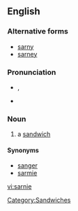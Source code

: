 ==English==

===Alternative forms===
* [[sarny]]
* [[sarney]]

===Pronunciation===
* {{a|British}} {{IPA|/ˈsɑːni/}}, {{SAMPA|/"sA:ni/}}
* {{rhymes|ɑː(r)ni}}

===Noun===
{{en-noun}}

# {{context|British|informal}} a [[sandwich]]

====Synonyms====
* [[sanger]] {{italbrac|AU|informal}}
* [[sarmie]] {{italbrac|RSA|informal}}
[[Category:Sandwiches]]

[[vi:sarnie]]